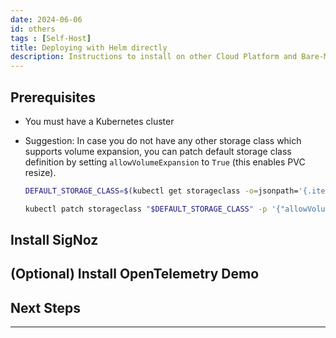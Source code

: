 ```yaml
---
date: 2024-06-06
id: others
tags : [Self-Host]
title: Deploying with Helm directly
description: Instructions to install on other Cloud Platform and Bare-Metal Servers
---
```



<HostingDecision />

## Prerequisites

- You must have a Kubernetes cluster

<CommonPrerequisites />

- Suggestion: In case you do not have any other storage class which supports volume
  expansion, you can patch default storage class definition by setting
  `allowVolumeExpansion` to `True` (this enables PVC resize).

  ```bash
  DEFAULT_STORAGE_CLASS=$(kubectl get storageclass -o=jsonpath='{.items[?(@.metadata.annotations.storageclass\.kubernetes\.io/is-default-class=="true")].metadata.name}')

  kubectl patch storageclass "$DEFAULT_STORAGE_CLASS" -p '{"allowVolumeExpansion": true}'
  ```

## Install SigNoz

<K8sInstall />

## (Optional) Install OpenTelemetry Demo

<K8sOtelDemo />

## Next Steps

<K8sNextSteps />

---

[1]: https://github.com/SigNoz/charts/tree/main/charts/signoz#configuration
